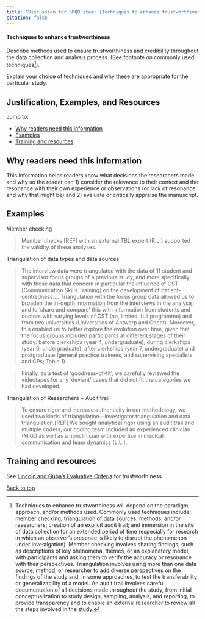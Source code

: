 ```yaml
---
title: "Discussion for SRQR item: [Techniques to enhance trustworthiness](..)"
citation: false
---
```

::: {.grid id="trustworthiness"}
::: {.g-col-9}
#### Techniques to enhance trustworthiness
:::
::: {.g-col-3}
:::
:::

Describe methods used to ensure trustworthiness and credibility throughout the data collection and analysis process. (See footnote on commonly used techniques^[Techniques to enhance trustworthiness will depend on the paradigm, approach, and/or methods used. Commonly used techniques include: member checking; triangulation of data sources, methods, and/or researchers; creation of an explicit audit trail; and immersion in the site of data collection for an extended period of time (especially for research in which an observer's presence is likely to disrupt the phenomenon under investigation). Member checking involves sharing findings, such as descriptions of key phenomena, themes, or an explanatory model, with participants and asking them to verify the accuracy or resonance with their perspectives. Triangulation involves using more than one data source, method, or researcher to add diverse perspectives on the findings of the study and, in some approaches, to test the transferability or generalizability of a model. An audit trail involves careful documentation of all decisions made throughout the study, from initial conceptualization to study design, sampling, analysis, and reporting, to provide transparency and to enable an external researcher to review all the steps involved in the study.]).

Explain your choice of techniques and why these are appropriate for the particular study.

::: {#trustworthiness-collapsible .callout-note appearance="minimal" collapse=true}

## Justification, Examples, and Resources

Jump to:

* [Why readers need this information](#sec-trustworthiness-2)
* [Examples](#sec-trustworthiness-3)
* [Training and resources](#sec-trustworthiness-4)


## Why readers need this information{#sec-trustworthiness-2}

This information helps readers know what decisions the researchers made and why so the reader can 1) consider the relevance to their context and the resonance with their own experience or observations (or lack of resonance and why that might be) and 2) evaluate or critically appraise the manuscript.

<!-- #ASK poor explanation -->

## Examples{#sec-trustworthiness-3}

Member checking

> Member checks [REF] with an external TBL expert (R.L.) supported the validity of these analyses.

Triangulation of data types and data sources

> The interview data were triangulated with the data of 11 student and supervisor focus groups of a previous study, and more specifically, with those data that concern in particular the influence of CST [Communication Skills Training] on the development of patient-centredness.... Triangulation with the focus group data allowed us to broaden the in-depth information from the interviews in the analysis and to ‘share and compare’ this with information from students and doctors with varying levels of CST (no, limited, full programme) and from two universities (Universities of Antwerp and Ghent). Moreover, this enabled us to better explore the evolution over time, given that the focus groups included participants at different stages of their study: before clerkships (year 4, undergraduate), during clerkships (year 6, undergraduate), after clerkships (year 7, undergraduate) and postgraduate (general practice trainees, and supervising specialists and GPs; Table 1).

>

> Finally, as a test of ‘goodness-of-fit’, we carefully reviewed the videotapes for any ‘deviant’ cases that did not fit the categories we had developed.

Triangulation of Researchers + Audit trail

> To ensure rigor and increase authenticity in our methodology, we used two kinds of triangulation—investigator triangulation and data triangulation.[REF] We sought analytical rigor using an audit trail and multiple coders; our coding team included an experienced clinician (M.G.) as well as a nonclinician with expertise in medical communication and team dynamics (L.L.).

## Training and resources{#sec-trustworthiness-4}

See [Lincoln and Guba's Evaluative Criteria](http://www.qualres.org/HomeLinc-3684.html) for trustworthiness.

[Back to top](#trustworthiness)
:::

<script src="https://giscus.app/client.js"
data-repo="jamesrharwood/srqr"
data-repo-id="R_kgDOIaTtVw"
data-category="Announcements"
data-category-id="DIC_kwDOIaTtV84CSe8S"
data-mapping="specific"
data-term="Techniques to enhance trustworthiness"
data-strict="0"
data-reactions-enabled="1"
data-emit-metadata="0"
data-theme="preferred_color_scheme"
data-theme="light"
data-lang="en"
crossorigin="anonymous"
async>
</script>
